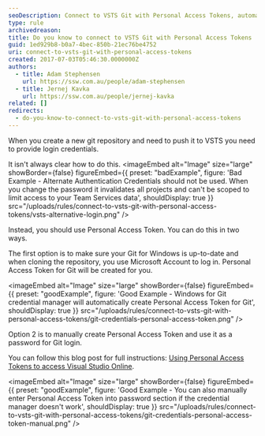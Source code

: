 ```yaml
---
seoDescription: Connect to VSTS Git with Personal Access Tokens, automate your workflow and secure access to Visual Studio Online projects.
type: rule
archivedreason:
title: Do you know to connect to VSTS Git with Personal Access Tokens
guid: 1ed929b8-b0a7-4bec-850b-21ec76be4752
uri: connect-to-vsts-git-with-personal-access-tokens
created: 2017-07-03T05:46:30.0000000Z
authors:
  - title: Adam Stephensen
    url: https://ssw.com.au/people/adam-stephensen
  - title: Jernej Kavka
    url: https://ssw.com.au/people/jernej-kavka
related: []
redirects:
  - do-you-know-to-connect-to-vsts-git-with-personal-access-tokens
---
```


When you create a new git repository and need to push it to VSTS you need to provide login credentials.

It isn't always clear how to do this.
<imageEmbed
  alt="Image"
  size="large"
  showBorder={false}
  figureEmbed={{
    preset: "badExample",
    figure: 'Bad Example - Alternate  Authentication Credentials should not be used. When you change the password it invalidates all projects and can\'t be scoped to limit access to your Team Services data',
    shouldDisplay: true
  }}
  src="/uploads/rules/connect-to-vsts-git-with-personal-access-tokens/vsts-alternative-login.png"
/>

Instead, you should use Personal Access Token. You can do this in two ways.

The first option is to make sure your Git for Windows is up-to-date and when cloning the repository, you use Microsoft Account to log in. Personal Access Token for Git will be created for you.

<imageEmbed
  alt="Image"
  size="large"
  showBorder={false}
  figureEmbed={{
    preset: "goodExample",
    figure: 'Good Example - Windows for Git credential manager will automatically create Personal Access Token for Git',
    shouldDisplay: true
  }}
  src="/uploads/rules/connect-to-vsts-git-with-personal-access-tokens/git-credentials-personal-access-token.png"
/>

Option 2 is to manually create Personal Access Token and use it as a password for Git login.

You can follow this blog post for full instructions: [Using Personal Access Tokens to access Visual Studio Online](https://roadtoalm.com/2015/07/22/using-personal-access-tokens-to-access-visual-studio-online/).

<imageEmbed
  alt="Image"
  size="large"
  showBorder={false}
  figureEmbed={{
    preset: "goodExample",
    figure: 'Good Example - You can also manually enter Personal Access Token into password section if the credential manager doesn\'t work',
    shouldDisplay: true
  }}
  src="/uploads/rules/connect-to-vsts-git-with-personal-access-tokens/git-credentials-personal-access-token-manual.png"
/>